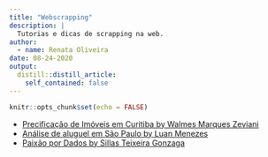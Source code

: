 ---
title: "Webscrapping"
description: |
  Tutorias e dicas de scrapping na web.
author:
  - name: Renata Oliveira
date: 08-24-2020
output:
  distill::distill_article:
    self_contained: false
---

```{r setup, include=FALSE}
knitr::opts_chunk$set(echo = FALSE)
```

+ [Precificação de Imóveis em Curitiba by Walmes Marques Zeviani](http://www.leg.ufpr.br/~walmes/cursoR/mgest/0preco-imovel.html)
+ [Análise de aluguel em São Paulo by Luan Menezes](https://medium.com/@luancmenezes/melhor-m%C3%AAs-para-encontrar-alugueis-baratos-em-sp-f9754bc2c549)
+ [Paixão por Dados by Sillas Teixeira Gonzaga](http://sillasgonzaga.com/tags/web-scraping/)